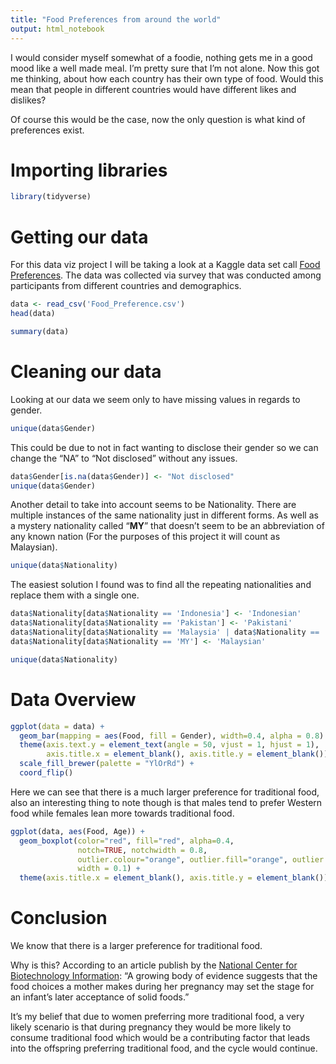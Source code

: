 ```yaml
---
title: "Food Preferences from around the world"
output: html_notebook
---
```


I would consider myself somewhat of a foodie, nothing gets me in a good mood like a well made meal. I'm pretty sure that I'm not alone. Now this got me thinking, about how each country has their own type of food. Would this mean that people in different countries would have different likes and dislikes?

Of course this would be the case, now the only question is what kind of preferences exist.

# Importing libraries

```r
library(tidyverse)
```

# Getting our data

For this data viz project I will be taking a look at a Kaggle data set call [Food Preferences](https://www.kaggle.com/vijayashreer/food-preferences). The data was collected via survey that was conducted among participants from different countries and demographics.

```r
data <- read_csv('Food_Preference.csv')
head(data)
```

```r
summary(data)
```

# Cleaning our data

Looking at our data we seem only to have missing values in regards to gender.

```r
unique(data$Gender)
```

This could be due to not in fact wanting to disclose their gender so we can change the "NA" to "Not disclosed" without any issues.

```r
data$Gender[is.na(data$Gender)] <- "Not disclosed"
unique(data$Gender)
```

Another detail to take into account seems to be Nationality. There are multiple instances of the same nationality just in different forms. As well as a mystery nationality called "**MY**" that doesn't seem to be an abbreviation of any known nation (For the purposes of this project it will count as Malaysian).

```r
unique(data$Nationality)
```

The easiest solution I found was to find all the repeating nationalities and replace them with a single one.

```r
data$Nationality[data$Nationality == 'Indonesia'] <- 'Indonesian'
data$Nationality[data$Nationality == 'Pakistan'] <- 'Pakistani'
data$Nationality[data$Nationality == 'Malaysia' | data$Nationality == 'MALAYSIAN'] <- 'Malaysian'
data$Nationality[data$Nationality == 'MY'] <- 'Malaysian'
```

```r
unique(data$Nationality)
```

# Data Overview

```r
ggplot(data = data) +
  geom_bar(mapping = aes(Food, fill = Gender), width=0.4, alpha = 0.8) +
  theme(axis.text.y = element_text(angle = 50, vjust = 1, hjust = 1),
        axis.title.x = element_blank(), axis.title.y = element_blank()) +
  scale_fill_brewer(palette = "YlOrRd") +
  coord_flip()
```

Here we can see that there is a much larger preference for traditional food, also an interesting thing to note though is that males tend to prefer Western food while females lean more towards traditional food.

```r
ggplot(data, aes(Food, Age)) +
  geom_boxplot(color="red", fill="red", alpha=0.4, 
               notch=TRUE, notchwidth = 0.8,
               outlier.colour="orange", outlier.fill="orange", outlier.size=3,
               width = 0.1) +
  theme(axis.title.x = element_blank(), axis.title.y = element_blank())
```

# Conclusion

We know that there is a larger preference for traditional food.

Why is this? According to an article publish by the [National Center for Biotechnology Information](https://www.ncbi.nlm.nih.gov/pmc/articles/PMC2531152/): "A growing body of evidence suggests that the food choices a mother makes during her pregnancy may set the stage for an infant's later acceptance of solid foods."

It's my belief that due to women preferring more traditional food, a very likely scenario is that during pregnancy they would be more likely to consume traditional food which would be a contributing factor that leads into the offspring preferring traditional food, and the cycle would continue.